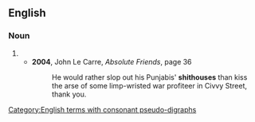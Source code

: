 {{also|shit houses}}

==English==

===Noun===
{{head|en|noun form}}

# {{plural of|en|shithouse}}
#* '''2004''', John Le Carre, ''Absolute Friends'', page 36
#*: He would rather slop out his Punjabis' '''shithouses''' than kiss the arse of some limp-wristed war profiteer in Civvy Street, thank you.
[[Category:English terms with consonant pseudo-digraphs]]